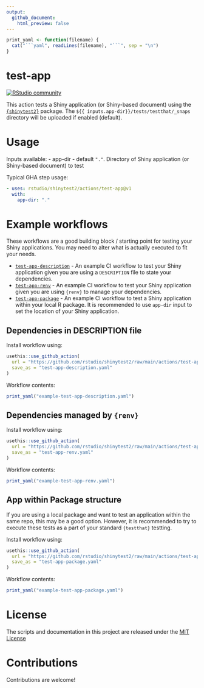 ```yaml
---
output:
  github_document:
    html_preview: false
---
```


<!-- README.md is generated from README.Rmd. Please edit that file -->
<!-- README.Rmd is not auto compiled. Please compile before pushing -->

````r
print_yaml <- function(filename) {
  cat("```yaml", readLines(filename), "```", sep = "\n")
}
````


# test-app

[![RStudio community](https://img.shields.io/badge/community-github--actions-blue?style=social&logo=rstudio&logoColor=75AADB)](https://community.rstudio.com/new-topic?category=Package%20development&tags=github-actions)

This action tests a Shiny application (or Shiny-based document) using the [`{shinytest2}`](https://github.com/rstudio/shinytest2) package. The `${{ inputs.app-dir}}/tests/testthat/_snaps` directory will be uploaded if enabled (default).

# Usage

Inputs available:
- app-dir - default `"."`. Directory of Shiny application (or Shiny-based document) to test

Typical GHA step usage:
```yaml
- uses: rstudio/shinytest2/actions/test-app@v1
  with:
    app-dir: "."
```


# Example workflows

These workflows are a good building block / starting point for testing your Shiny applications. You may need to alter what is actually executed to fit your needs.

- [`test-app-description`](#dependencies-in-description-file) - An example CI workflow to test your Shiny application given you are using a `DESCRIPTION` file to state your dependencies.
- [`test-app-renv`](#dependencies-managed-by-renv) - An example CI workflow to test your Shiny application given you are using `{renv}` to manage your dependencies.
- [`test-app-package`](#app-within-package-structure) - An example CI workflow to test a Shiny application within your local R package. It is recommended to use `app-dir` input to set the location of your Shiny application.


## Dependencies in DESCRIPTION file

Install workflow using:
```r
usethis::use_github_action(
  url = "https://github.com/rstudio/shinytest2/raw/main/actions/test-app/example-test-app-descrption.yaml",
  save_as = "test-app-description.yaml"
)
```

Workflow contents:

```r
print_yaml("example-test-app-description.yaml")
```

## Dependencies managed by `{renv}`

Install workflow using:
```r
usethis::use_github_action(
  url = "https://github.com/rstudio/shinytest2/raw/main/actions/test-app/example-test-app-renv.yaml",
  save_as = "test-app-renv.yaml"
)
```

Workflow contents:
```r
print_yaml("example-test-app-renv.yaml")
```

## App within Package structure

If you are using a local package and want to test an application within the same repo, this may be a good option. However, it is recommended to try to execute these tests as a part of your standard `{testthat}` testting.

Install workflow using:
```r
usethis::use_github_action(
  url = "https://github.com/rstudio/shinytest2/raw/main/actions/test-app/example-test-app-package.yaml",
  save_as = "test-app-package.yaml"
)
```

Workflow contents:
```r
print_yaml("example-test-app-package.yaml")
```



# License

The scripts and documentation in this project are released under the [MIT License](LICENSE)

# Contributions

Contributions are welcome!

